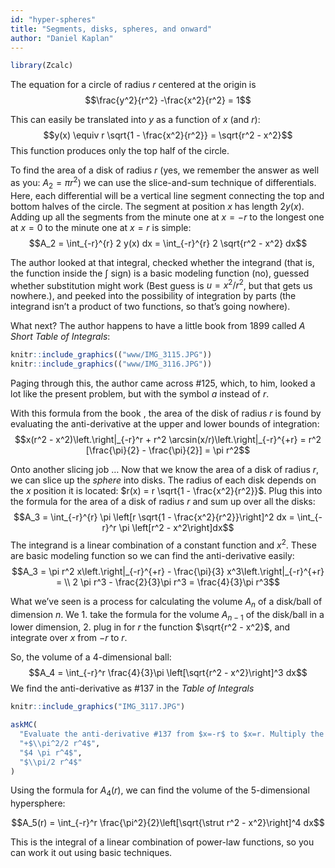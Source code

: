 ```yaml
---
id: "hyper-spheres"
title: "Segments, disks, spheres, and onward"
author: "Daniel Kaplan"
---
```


```r
library(Zcalc)
```

The equation for a circle of radius $r$ centered at the origin is $$\frac{y^2}{r^2} -\frac{x^2}{r^2} = 1$$

This can easily be translated into $y$ as a function of $x$ (and $r$): $$y(x) \equiv r \sqrt{1 - \frac{x^2}{r^2}} = \sqrt{r^2 - x^2}$$ This function produces only the top half of the circle. 

To find the area of a disk of radius $r$ (yes, we remember the answer as well as you: $A_2 = \pi r^2$) we can use the slice-and-sum technique of differentials. Here, each differential will be a vertical line segment connecting the top and bottom halves of the circle. The segment at position $x$ has length $2 y(x)$. Adding up all the segments from the minute one at $x=-r$ to the longest one at $x=0$ to the minute one at $x=r$ is simple:
$$A_2 = \int_{-r}^{r} 2 y(x) dx = \int_{-r}^{r} 2 \sqrt{r^2 - x^2} dx$$

The author looked at that integral, checked whether the integrand (that is, the function inside the $\int$ sign) is a basic modeling function (no), guessed whether substitution might work (Best guess is $u = x^2/r^2$, but that gets us nowhere.), and peeked into the possibility of integration by parts (the integrand isn't a product of two functions, so that's going nowhere).

What next? The author happens to have a little book from 1899 called *A Short Table of Integrals*:

```r
knitr::include_graphics(("www/IMG_3115.JPG"))
knitr::include_graphics(("www/IMG_3116.JPG"))
```

Paging through this, the author came across #125, which, to him, looked a lot like the present problem, but with the symbol $a$ instead of $r$. 

With this formula from the book , the area of the disk of radius $r$ is found by evaluating the anti-derivative at the upper and lower bounds of integration:
$$x(r^2 - x^2)\left.\right|_{-r}^r + r^2 \arcsin(x/r)\left.\right|_{-r}^{+r} = 
r^2 [\frac{\pi}{2} - \frac{\pi}{2}] = \pi r^2$$

Onto another slicing job ... Now that we know the area of a disk of radius $r$, we can slice up the *sphere* into disks. The radius of each disk depends on the $x$ position it is located: $r(x) = r \sqrt{1 - \frac{x^2}{r^2}}$. Plug this into the formula for the area of a disk of radius $r$ and sum up over all the disks:
$$A_3 = \int_{-r}^{r} \pi \left[r \sqrt{1 - \frac{x^2}{r^2}}\right]^2 dx =
\int_{-r}^r \pi \left[r^2 - x^2\right]dx$$
The integrand is a linear combination of a constant function and $x^2$. These are basic modeling function so we can find the anti-derivative easily:
$$A_3 = \pi r^2 x\left.\right|_{-r}^{+r} - \frac{\pi}{3} x^3\left.\right|_{-r}^{+r} = \\
2 \pi r^3 - \frac{2}{3}\pi r^3 = \frac{4}{3}\pi r^3$$

What we've seen is a process for calculating the volume $A_n$ of a disk/ball of dimension $n$. We 
1. take the formula for the volume $A_{n-1}$ of the disk/ball in a lower dimension, 
2. plug in for $r$ the function $\sqrt{r^2 - x^2}$, and integrate over $x$ from $-r$ to $r$.

So, the volume of a 4-dimensional ball:
$$A_4 = \int_{-r}^r \frac{4}{3}\pi \left[\sqrt{r^2 - x^2}\right]^3 dx$$
We find the anti-derivative as #137 in the *Table of Integrals*

```r
knitr::include_graphics("IMG_3117.JPG")
```

```r
askMC(
  "Evaluate the anti-derivative #137 from $x=-r$ to $x=r. Multiply the result by $4/3$ to find the formula for $A_4(r)$. What is it?",
  "+$\\pi^2/2 r^4$",
  "$4 \pi r^4$",
  "$\\pi/2 r^4$"
)
```

Using the formula for $A_4(r)$, we can find the volume of the 5-dimensional hypersphere:

$$A_5(r) = \int_{-r}^r \frac{\pi^2}{2}\left[\sqrt{\strut r^2 - x^2}\right]^4 dx$$

This is the integral of a linear combination of power-law functions, so you can work it out using basic techniques.

